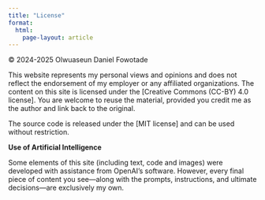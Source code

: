```yaml
---
title: "License"
format: 
  html:
    page-layout: article
---
```


© 2024-2025 Olwuaseun Daniel Fowotade

This website represents my personal views and opinions and does not reflect the endorsement of my employer or any affiliated organizations. The content on this site is licensed under the \[Creative Commons (CC-BY) 4.0 license\]. You are welcome to reuse the material, provided you credit me as the author and link back to the original.

The source code is released under the \[MIT license\] and can be used without restriction.

**Use of Artificial Intelligence**

Some elements of this site (including text, code and images) were developed with assistance from OpenAI’s software. However, every final piece of content you see—along with the prompts, instructions, and ultimate decisions—are exclusively my own.